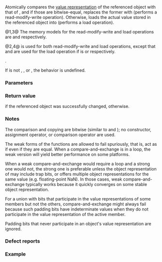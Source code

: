 {{cpp/atomic/atomic_ref/title|compare_exchange_weak|compare_exchange_strong}}
{{cpp/atomic/atomic_ref/navbar}}

{{dcl begin}}
{{dcla|num=1|constexpr=c++26|&lt;!-- value_type is the same as T until C++26 --&gt;
bool compare_exchange_weak
    ( value_type&amp; expected, value_type desired,
      std::memory_order success, 
      std::memory_order failure ) const noexcept;
}}
{{dcla|num=2|constexpr=c++26|1=
bool compare_exchange_weak
    ( value_type&amp; expected, value_type desired,
      std::memory_order order =
          std::memory_order_seq_cst ) const noexcept;
}}
{{dcla|num=3|constexpr=c++26|1=
bool compare_exchange_strong
    ( value_type&amp; expected, value_type desired,
      std::memory_order success,
      std::memory_order failure ) const noexcept;
}}
{{dcla|num=4|constexpr=c++26|1=
bool compare_exchange_strong
    ( value_type&amp; expected, value_type desired,
      std::memory_order order =
          std::memory_order_seq_cst ) const noexcept;
}}
{{dcl end}}

Atomically compares the [[cpp/language/object|value representation]] of the referenced object with that of {{c|expected}}, and if those are bitwise-equal, replaces the former with {{c|desired}} (performs a read-modify-write operation). Otherwise, loads the actual value stored in the referenced object into {{c|expected}} (performs a load operation).

@1,3@ The memory models for the read-modify-write and load operations are {{c|success}} and {{c|failure}} respectively.

@2,4@ {{c|order}} is used for both read-modify-write and load operations, except that {{c|std::memory_order_acquire}} and {{c|std::memory_order_relaxed}} are used for the load operation if {{c|order}} is {{c|std::memory_order_acq_rel}} or {{c|std::memory_order_release}} respectively.

{{cpp/enable if|plural=yes|{{c|std::is_const_v&lt;T&gt;}} is {{c|false}}}}.

If {{c|failure}} is not {{c|std::memory_order_relaxed}}, {{c|std::memory_order_consume}}, {{c|std::memory_order_acquire}} or {{c|std::memory_order_seq_cst}}, the behavior is undefined.

===Parameters===
{{par begin}}
{{par|expected|reference to the value expected to be found in the object referenced by the {{tt|atomic_ref}} object}}
{{par|desired|the value to store in the referenced object if it is as expected}}
{{par|success|the memory synchronization ordering for the read-modify-write operation if the comparison succeeds}}
{{par|failure|the memory synchronization ordering for the load operation if the comparison fails}}
{{par|order|the memory synchronization ordering for both operations}}
{{par end}}

===Return value===
{{c|true}} if the referenced object was successfully changed, {{c|false}} otherwise.

===Notes===
The comparison and copying are bitwise (similar to {{lc|std::memcmp}} and {{lc|std::memcpy}}); no constructor, assignment operator, or comparison operator are used.

The weak forms {{v|1,2}} of the functions are allowed to fail spuriously, that is, act as if {{c|1=*this != expected}} even if they are equal. When a compare-and-exchange is in a loop, the weak version will yield better performance on some platforms.

When a weak compare-and-exchange would require a loop and a strong one would not, the strong one is preferable unless the object representation of {{tt|value_type}} may include trap bits, or offers multiple object representations for the same value (e.g. floating-point NaN). In those cases, weak compare-and-exchange typically works because it quickly converges on some stable object representation.

For a union with bits that participate in the value representations of some members but not the others, compare-and-exchange might always fail because such padding bits have indeterminate values when they do not participate in the value representation of the active member.

Padding bits that never participate in an object's value representation are ignored.

===Defect reports===
{{dr list begin}}
{{dr list item|wg=lwg|dr=3508|paper=P3323R1|std=C++20|before={{tt|compare_exchange_weak}} and {{tt|compare_exchange_strong}}&lt;br&gt;were meaningless for {{c/core|const T}}|after=constrained to accept only non-const {{tt|T}}}}
{{dr list end}}

===Example===
{{example}}

{{langlinks|es|ja|zh}}